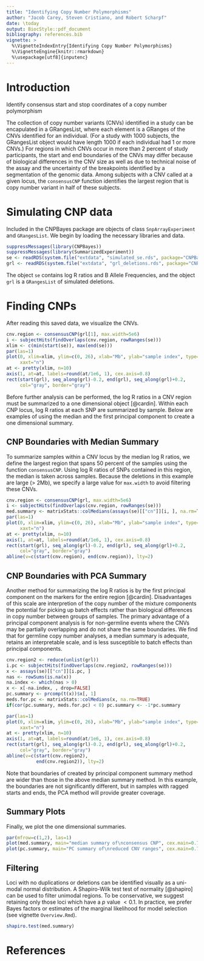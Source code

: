 ```yaml
---
title: "Identifying Copy Number Polymorphisms"
author: "Jacob Carey, Steven Cristiano, and Robert Scharpf"
date: \today
output: BiocStyle::pdf_document
bibliography: references.bib
vignette: >
  %\VignetteIndexEntry{Identifying Copy Number Polymorphisms}
  %\VignetteEngine{knitr::rmarkdown}
  %\usepackage[utf8]{inputenc} 
---
```


# Introduction

Identify consensus start and stop coordinates of a copy number
polymorphism

The collection of copy number variants (CNVs) identified in a study
can be encapulated in a GRangesList, where each element is a GRanges
of the CNVs identified for an individual.  (For a study with 1000
subjects, the GRangesList object would have length 1000 if each
individual had 1 or more CNVs.)  For regions in which CNVs occur in
more than 2 percent of study participants, the start and end
boundaries of the CNVs may differ because of biological differences in
the CNV size as well as due to technical noise of the assay and the
uncertainty of the breakpoints identified by a segmentation of the
genomic data.  Among subjects with a CNV called at a given locus, the
`consensusCNP` function identifies the largest region that is copy
number variant in half of these subjects.

# Simulating CNP data

Included in the CNPBayes package are objects of class `SnpArrayExperiment`
and `GRangesList`. We begin by loading the necessary libraries and data.

```r
suppressMessages(library(CNPBayes))
suppressMessages(library(SummarizedExperiment))
se <- readRDS(system.file("extdata", "simulated_se.rds", package="CNPBayes"))
grl <- readRDS(system.file("extdata", "grl_deletions.rds", package="CNPBayes"))
```

The object `se` contains log R ratios and B Allele Frequencies, and the object
`grl` is a `GRangesList` of simulated deletions. 

# Finding CNPs

After reading this saved data, we visualize the CNVs.

```r
cnv.region <- consensusCNP(grl[1], max.width=5e6)
i <- subjectHits(findOverlaps(cnv.region, rowRanges(se)))
xlim <- c(min(start(se)), max(end(se)))
par(las=1)
plot(0, xlim=xlim, ylim=c(0, 26), xlab="Mb", ylab="sample index", type="n",
     xaxt="n")
at <- pretty(xlim, n=10)
axis(1, at=at, labels=round(at/1e6, 1), cex.axis=0.8)
rect(start(grl), seq_along(grl)-0.2, end(grl), seq_along(grl)+0.2,
     col="gray", border="gray")
```

Before further analysis can be performed, the log R ratios in a CNV region must
be summarized to a one dimensional object [@cardin]. Within each CNP locus, 
log R ratios at each SNP are summarized by sample. Below are examples of using 
the median and the first principal component to create a one dimensional 
summary.

## CNP Boundaries with Median Summary
To summarize samples within a CNV locus by the median log R ratios, we define 
the largest region that spans 50 percent of the samples using the function
`consensusCNP`.  Using log R ratios of SNPs contained in this region, the
median is taken across samples.  Because the deletions in this example are 
large ($>$ 2Mb), we specify a large value for `max.width` to avoid filtering
these CNVs.

```r
cnv.region <- consensusCNP(grl, max.width=5e6)
i <- subjectHits(findOverlaps(cnv.region, rowRanges(se)))
med.summary <- matrixStats::colMedians(assays(se)[["cn"]][i, ], na.rm=TRUE)
par(las=1)
plot(0, xlim=xlim, ylim=c(0, 26), xlab="Mb", ylab="sample index", type="n",
     xaxt="n")
at <- pretty(xlim, n=10)
axis(1, at=at, labels=round(at/1e6, 1), cex.axis=0.8)
rect(start(grl), seq_along(grl)-0.2, end(grl), seq_along(grl)+0.2,
     col="gray", border="gray")
abline(v=c(start(cnv.region), end(cnv.region)), lty=2)
```

## CNP Boundaries with PCA Summary

Another method for summarizing the log R ratios is by the first principal
component on the markers for the entire region [@cardin]. Disadvantages of this
scale are interpretion of the copy number of the mixture components the
potential for picking up batch effects rather than biological differences in
copy number between groups of samples. The primary advantage of a principal
component analysis is for non-germline events where the CNVs may be partially
overlapping and do not share the same boundaries. We find that for germline copy
number analyses, a median summary is adequate, retains an interpretable scale,
and is less susceptible to batch effects than principal components.

```r
cnv.region2 <- reduce(unlist(grl))
i.pc <- subjectHits(findOverlaps(cnv.region2, rowRanges(se)))
x <- assays(se)[["cn"]][i.pc, ]
nas <- rowSums(is.na(x))
na.index <- which(nas > 0)
x <- x[-na.index, , drop=FALSE]
pc.summary <- prcomp(t(x))$x[, 1]
meds.for.pc <- matrixStats::colMedians(x, na.rm=TRUE)
if(cor(pc.summary, meds.for.pc) < 0) pc.summary <- -1*pc.summary

par(las=1)
plot(0, xlim=xlim, ylim=c(0, 26), xlab="Mb", ylab="sample index", type="n",
     xaxt="n")
at <- pretty(xlim, n=10)
axis(1, at=at, labels=round(at/1e6, 1), cex.axis=0.8)
rect(start(grl), seq_along(grl)-0.2, end(grl), seq_along(grl)+0.2,
     col="gray", border="gray")
abline(v=c(start(cnv.region2), 
           end(cnv.region2)), lty=2)
```

Note that boundaries of created by principal component summary method
are wider than those in the above median summary method. In this
example, the boundaries are not significantly different, but in samples
with ragged starts and ends, the PCA method will provide greater
coverage.

## Summary Plots
Finally, we plot the one dimensional summaries.

```r
par(mfrow=c(1,2), las=1)
plot(med.summary, main="median summary of\nconsensus CNP", cex.main=0.7, pch=20)
plot(pc.summary, main="PC summary of\nreduced CNV ranges", cex.main=0.7, pch=20)
```

## Filtering
Loci with no duplications or deletions can be identified visually as a uni-modal normal distribution. A Shapiro-Wilk test test of normality [@shapiro] can be used to filter unimodal regions.  To be conservative, we suggest retaining only those loci which have a *p* value $< 0.1$. In practice, we prefer Bayes factors or estimates of the marginal likelihood for model selection (see vignette `Overview.Rmd`). 

```r
shapiro.test(med.summary)
```

# References
